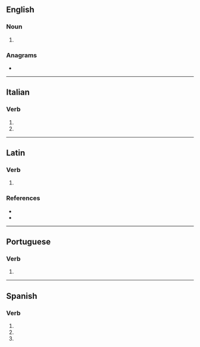 {{also|séquestra|seqüestra}}
==English==

===Noun===
{{head|en|noun plural form}}

# {{plural of|sequestrum|lang=en}}

===Anagrams===
* {{anagrams|en|a=aeeqrsstu|set square}}

----

==Italian==

===Verb===
{{head|it|verb form}}

# {{inflection of|sequestrare||3|s|pres|indc|lang=it}}
# {{inflection of|sequestrare||2|s|impr|lang=it}}

----

==Latin==

===Verb===
{{la-verb-form|sequestrā}}

# {{inflection of|sequestrō||2|s|pres|actv|impr|lang=la}}

===References===
* {{R:L&S}}
* {{R:Gaffiot}}

----

==Portuguese==

===Verb===
{{head|pt|verb form}}

# {{pt-verb-form-of|sequestrar}}

----

==Spanish==

===Verb===
{{head|es|verb form}}

# {{es-verb form of|sequestrar|ending=-ar|mood=indicative|tense=present|number=s|person=2|formal=y}}
# {{es-verb form of|sequestrar|ending=-ar|mood=indicative|tense=present|number=s|person=3}}
# {{es-verb form of|sequestrar|ending=-ar|mood=imperative|number=s|person=2|formal=n|sense=affirmative}}